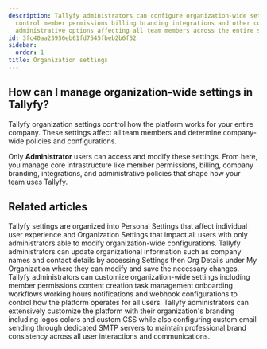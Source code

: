 ```yaml
---
description: Tallyfy administrators can configure organization-wide settings that
  control member permissions billing branding integrations and other company-wide
  administrative options affecting all team members across the entire system.
id: 3fc40aa23956eb61fd7545fbeb2b6f52
sidebar:
  order: 1
title: Organization settings
---
```


## How can I manage organization-wide settings in Tallyfy?

Tallyfy organization settings control how the platform works for your entire company. These settings affect all team members and determine company-wide policies and configurations.

Only **Administrator** users can access and modify these settings. From here, you manage core infrastructure like member permissions, billing, company branding, integrations, and administrative policies that shape how your team uses Tallyfy.


<PageTree />


## Related articles
<CardGrid>
<LinkTitleCard header="<b>Pro > Settings</b>" href="/products/pro/settings/" > Tallyfy settings are organized into Personal Settings that affect individual user experience and Organization Settings that impact all users with only administrators able to modify organization-wide configurations. </LinkTitleCard>
<LinkTitleCard header="<b>Org Settings > Update organization details</b>" href="/products/pro/settings/org-settings/how-can-i-update-my-organization-details/" > Tallyfy administrators can update organizational information such as company names and contact details by accessing Settings then Org Details under My Organization where they can modify and save the necessary changes. </LinkTitleCard>
<LinkTitleCard header="<b>Org Settings > Organization customization settings</b>" href="/products/pro/settings/org-settings/organization-customization-settings/" > Tallyfy administrators can customize organization-wide settings including member permissions content creation task management onboarding workflows working hours notifications and webhook configurations to control how the platform operates for all users. </LinkTitleCard>
<LinkTitleCard header="<b>Org Settings > Organization branding</b>" href="/products/pro/settings/org-settings/how-can-i-personalize-my-tallyfy-branding-and-emails/" > Tallyfy administrators can extensively customize the platform with their organization's branding including logos colors and custom CSS while also configuring custom email sending through dedicated SMTP servers to maintain professional brand consistency across all user interactions and communications. </LinkTitleCard>
</CardGrid>
